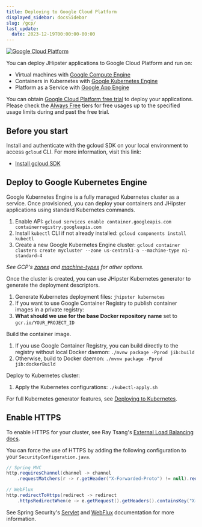 ```yaml
---
title: Deploying to Google Cloud Platform
displayed_sidebar: docsSidebar
slug: /gcp/
last_update:
  date: 2023-12-19T00:00:00-00:00
---
```


[![Google Cloud Platform](/images/logo/logo-gcp.png)](https://cloud.google.com)

You can deploy JHipster applications to Google Cloud Platform and run on:
- Virtual machines with [Google Compute Engine](https://cloud.google.com/compute/)
- Containers in Kubernetes with [Google Kubernetes Engine](https://cloud.google.com/kubernetes-engine/)
- Platform as a Service with [Google App Engine](https://cloud.google.com/appengine/)

You can obtain [Google Cloud Platform free trial](https://cloud.google.com/free) to deploy your applications. Please check the [Always Free](https://cloud.google.com/free/) tiers for free usages up to the specified usage limits during and past the free trial.


## Before you start

Install and authenticate with the gcloud SDK on your local environment to access `gcloud` CLI. For more information, visit this link:

- [Install gcloud SDK](https://cloud.google.com/sdk/install)


## Deploy to Google Kubernetes Engine

Google Kubernetes Engine is a fully managed Kubernetes cluster as a service. Once provisioned, you can deploy your containers and JHipster applications using standard Kubernetes commands.

1. Enable API: `gcloud services enable container.googleapis.com containerregistry.googleapis.com`
1. Install `kubectl` CLI if not already installed: `gcloud components install kubectl`
1. Create a new Google Kubernetes Engine cluster: `gcloud container clusters create mycluster --zone us-central1-a --machine-type n1-standard-4`

_See GCP's [zones](https://cloud.google.com/compute/docs/regions-zones/) and [machine-types](https://cloud.google.com/compute/docs/machine-types/) for other options._

Once the cluster is created, you can use JHipster Kubernetes generator to generate the deployment descriptors.

1. Generate Kubernetes deployment files: `jhipster kubernetes`
1. If you want to use Google Container Registry to publish container images in a private registry:
  1. **What should we use for the base Docker repository name** set to `gcr.io/YOUR_PROJECT_ID`

Build the container image.

1. If you use Google Container Registry, you can build directly to the registry without local Docker daemon: `./mvnw package -Pprod jib:build`
1. Otherwise, build to Docker daemon: `./mvnw package -Pprod jib:dockerBuild`

Deploy to Kubernetes cluster:

1. Apply the Kubernetes configurations: `./kubectl-apply.sh`

For full Kubernetes generator features, see [Deploying to Kubernetes](/kubernetes).


## Enable HTTPS

To enable HTTPS for your cluster, see Ray Tsang's [External Load Balancing docs](https://spring-gcp.saturnism.me/deployment/kubernetes/load-balancing/external-load-balancing). 

You can force the use of HTTPS by adding the following configuration to your `SecurityConfiguration.java`.

```java
// Spring MVC
http.requiresChannel(channel -> channel
    .requestMatchers(r -> r.getHeader("X-Forwarded-Proto") != null).requiresSecure());

// WebFlux
http.redirectToHttps(redirect -> redirect
    .httpsRedirectWhen(e -> e.getRequest().getHeaders().containsKey("X-Forwarded-Proto")));
```

See Spring Security's [Servlet](https://docs.spring.io/spring-security/site/docs/5.5.x/reference/html5/#servlet-http-redirect) and [WebFlux](https://docs.spring.io/spring-security/site/docs/5.5.x/reference/html5/#webflux-http-redirect) documentation for more information.

